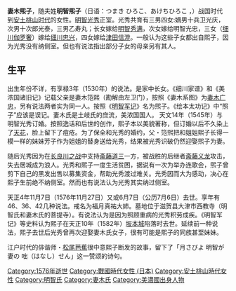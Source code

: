 {{unreferenced|time=2017-01-05T03:15:06+00:00}}
'''妻木煕子'''，随夫姓'''明智煕子'''（日语：つまき ひろこ、あけちひろこ ，{{bd|？|||1576年|}}）战国时代到[[安土桃山时代|安土桃山时代]]的女性。[[明智光秀|明智光秀]]正室。光秀共育有三男四女:嫡男十兵卫光庆，次男十次郎光泰，三男乙寿丸；长女嫁给[[明智秀滿|明智秀满]]，次女嫁给明智光忠，三女（[[細川伽羅奢|细川伽罗奢]]）嫁给[[細川忠興|细川忠兴]]，四女嫁给[[津田信澄|津田信澄]]。一般认为这些子女都出自熙子，因为光秀没有纳侧室。但也有说法指出部分子女的母亲另有其人。

==生平==
出生年份不详，有享禄3年（1530年）的说法。是家中长女。《细川家谱》和《美浓国诸旧记》记载父亲是妻木笵熙（勘解由左卫门），按照《妻木系图》为[[妻木廣忠|妻木广忠]]，另有说法两者实为同一人。按照《[[明智軍記|明智军记]]》名为煕子。《绘本太功记》中“照子”应该是误记。妻木氏是土岐氏的庶流，美浓国国人。
天文14年（1545年）与明智光秀订婚。按照逸话和后世的创作，熙子本以美貌著称，但订婚以后不久染上了[[天花|天花]]，脸上留下了痘疮。为了保全和光秀的婚约，父・笵煕把和姐姐熙子长得一模一样的妹妹芳子作为姐姐的替身送给光秀，结果被光秀识破仍然迎娶煕子为妻。

随后光秀因为在[[長良川之戰|长良川之战]]中支持[[斋藤道三|斋藤道三]]一方，被战胜的后继者[[斋藤义龙|斋藤义龙]]攻击，失去居城成为浪人。光秀和熙子一度生活贫困，据说有一次为举办连歌会，煕子曾剪下自己的黑发出售以募集资金，帮助光秀渡过难关。光秀因而大为感动，决心在熙子生前绝不纳侧室。然而也有说法认为光秀其实纳过侧室。

天正4年11月7日（1576年11月27日）又或6月7日（公历7月6日）去世。享年有46、36、42几种说法。戒名为福月真祐大姉。墓地位于滋贺县大津市西教寺（明智氏和妻木氏的菩提寺）。有说法认为是因为照顾重病的光秀积劳成疾。《明智军记》等史料认为熙子在天正10年（1582年）[[坂本城|坂本城]]陷落时去世。延续前一种说法，熙子去世后光秀曾再次迎娶妻木氏女子，很有可能是熙子的同族甚至妹妹。

江户时代的俳谐师・[[松尾芭蕉|松尾芭蕉]]很中意熙子断发的故事，留下了「月さびよ 明智が妻の 咄（はなし）せん」这一赞颂的诗句。

[[Category:1576年逝世|Category:1576年逝世]]
[[Category:戰國時代女性_(日本)|Category:戰國時代女性 (日本)]]
[[Category:安土桃山時代女性|Category:安土桃山時代女性]]
[[Category:明智氏|Category:明智氏]]
[[Category:妻木氏|Category:妻木氏]]
[[Category:美濃國出身人物|Category:美濃國出身人物]]